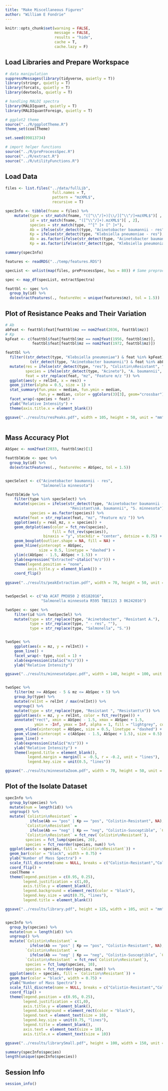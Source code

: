 ```yaml
---
title: "Make Miscellaneous Figures"
author: "William E Fondrie"
---
```


```r
knitr::opts_chunk$set(warning = FALSE, 
                      message = FALSE,
                      results = "hide",
                      cache = T,
                      cache.lazy = F)
```

## Load Libraries and  Prepare Workspace
```r
# data manipulation
suppressMessages(library(tidyverse, quietly = T))
library(stringr, quietly = T)
library(forcats, quietly = T)
library(devtools, quietly = T)

# handling MALDI spectra
library(MALDIquant, quietly = T)
library(MALDIquantForeign, quietly = T)

# ggplot2 theme
source("../R/ggplotTheme.R")
theme_set(coolTheme)

set.seed(09813734)

# import helper functions
source("../R/preProcessSpec.R")
source("../R/extract.R")
source("../R/utilityFunctions.R")
```

## Load Data
```r
files <- list.files("../data/fullLib", 
                     full.names = T, 
                     pattern = "mzXML$",
                     recursive = T)

specInfo <- tibble(fname = files) %>%
    mutate(type = str_match(fname, "([^\\^/]+)[\\/][^\\^/]+mzXML$")[ , 2],
           id = str_match(fname, "([^\\^/]+).mzXML$")[ , 2],
           species = str_match(type, "^[^ ]+ [^ ]+"),
           Ab = ifelse(str_detect(type, "Acinetobacter baumannii - res"), "pos", "other"),
           Kp = ifelse(str_detect(type, "Klebsiella pneumoniae - res"), "pos", "other"),
           Ab = as.factor(ifelse(str_detect(type, "Acinetobacter baumannii - sen"), "neg", Ab)),
           Kp = as.factor(ifelse(str_detect(type, "Klebsiella pneumoniae - sen"), "neg", Kp)))

summary(specInfo)

features <- readRDS("../temp/features.RDS")

specList <- unlist(map(files, preProcessSpec, hws = 80)) # Same preprocessing

spec <- map_df(specList, extractSpectra)

feattbl <- spec %>%
  group_by(id) %>%
  do(extractFeatures(., featureVec = unique(features$mz), tol = 1.5))
```

## Plot of Resistance Peaks and Their Variation
```r
# Ab
abFeat <- feattbl$feat[feattbl$mz == nom2feat(2036, feattbl$mz)]
# Kp
kpFeat <- c(feattbl$feat[feattbl$mz == nom2feat(1956, feattbl$mz)],
            feattbl$feat[feattbl$mz == nom2feat(1972, feattbl$mz)])

feattbl %>%
  filter((str_detect(type, "Klebsiella pneumoniae") & feat %in% kpFeat) |
           (str_detect(type, "Acinetobacter baumannii") & feat %in% abFeat)) %>%
  mutate(res = ifelse(str_detect(type, "res"), "Colistin\nResistant", "Colistin\nSusceptible"),
         species = ifelse(str_detect(type, "Acineto"), "A. baumannii", "K. pneumoniae"),
         feat = str_replace(feat, "mz", "Feature m/z ")) %>%
  ggplot(aes(y = relInt, x = res)) +
  geom_jitter(alpha = 0.5, size = 1) +
  stat_summary(fun.ymax = median, fun.ymin = median, 
               fun.y = median, color = ggColors(3)[3], geom="crossbar") +
  facet_wrap(~species + feat) +
  ylab("Relative Intensity") +
  theme(axis.title.x = element_blank())

ggsave("../results/resPeaks.pdf", width = 105, height = 50, unit = "mm", useDingbats = F)
  

```

## Mass Accuracy Plot 
```r
AbSpec <- nom2feat(2033, feattbl$mz)[1]

feattblWide <- spec %>%
  group_by(id) %>%
  do(extractFeatures(., featureVec = AbSpec, tol = 1.5))


specSelect <- c("Acinetobacter baumannii - res",
                "Salmonella minnesota")

feattblWide %>%
    filter(type %in% specSelect) %>%
    mutate(species = ifelse(str_detect(type, "Acinetobacter baumannii - res"),
                             "Resistant\nA. baumannii", "S. minnesota"),
           species = as.factor(species)) %>%
    mutate(feat = str_replace(feat, "mz", "Feature m/z ")) %>%
    ggplot(aes(y = real_mz, x = species)) +
    geom_dotplot(aes(color = fct_rev(species), 
                     fill = fct_rev(species)), 
                 binaxis = "y", stackdir = "center", dotsize = 0.75) +
    geom_boxplot(outlier.shape = NA, fill = NA) +
    geom_hline(yintercept = AbSpec, 
               size = 0.5, linetype = "dashed") +
    ylim(c(AbSpec - 1.5, AbSpec + 1.5)) +
    ylab(expression("Extracted"~italic("m/z"))) +
    theme(legend.position = "none",
          axis.title.y = element_blank()) + 
    coord_flip()
    
ggsave("../results/peakExtraction.pdf", width = 70, height = 50, unit = "mm", useDingbats = F)


twoSpecSel <- c("Ab ACAT PM3850 2 05182016",
                "Salmonella minnesota R595 TBE1121 3 06242016")

twoSpec <- spec %>%
    filter(id %in% twoSpecSel) %>%
    mutate(type = str_replace(type, "Acinetobacter", "Resistant A."),
           type = str_replace(type, " - res", ""),
           type = str_replace(type, "Salmonella", "S."))


twoSpec %>%
    ggplot(aes(x = mz, y = relInt)) +
    geom_line() +
    facet_wrap(~ type, ncol = 1) +
    xlab(expression(italic("m/z"))) +
    ylab("Relative Intensity")

ggsave("../results/minnesotaSpec.pdf", width = 140, height = 100, unit = "mm", useDingbats = F)


twoSpec %>%
    filter(mz >= AbSpec - 5 & mz <= AbSpec + 5) %>%
    group_by(type) %>%
    mutate(relInt = relInt / max(relInt)) %>%
    ungroup() %>%
    mutate(type = str_replace(type, "Resistant ", "Resistant\n")) %>%
    ggplot(aes(x = mz, y = relInt, color = fct_rev(type))) +
    annotate("rect", xmin = AbSpec - 1.5, xmax = AbSpec + 1.5, 
             ymin = -Inf, ymax = Inf, alpha = 1, fill = "lightgrey", color = "lightgrey") +
    geom_vline(xintercept = AbSpec, size = 0.5, linetype = "dashed") +
    geom_vline(xintercept = c(AbSpec - 1.5, AbSpec + 1.5), size = 0.5) +
    geom_line() +
    xlab(expression(italic("m/z"))) +
    ylab("Relative Intensity") +
    theme(legend.title = element_blank(),
          legend.margin = margin(l = -0.5, r = -0.2, unit = "lines"),
          legend.key.size = unit(0.5, "lines"))

ggsave("../results/minnesotaZoom.pdf", width = 70, height = 50, unit = "mm", useDingbats = F)

```


## Plot of the Isolate Dataset
```r
specInfo %>% 
  group_by(species) %>%
  mutate(num = length(id)) %>%
  ungroup() %>%
  mutate(`Colistin\nResistant` = 
           ifelse(Ab == "pos" | Kp == "pos", "Colistin-Resistant", NA),
         `Colistin\nResistant` = 
           ifelse(Ab == "neg" | Kp == "neg", "Colistin-Susceptible", `Colistin\nResistant`),
         `Colistin\nResistant` = fct_rev(`Colistin\nResistant`),
         species = fct_lump(species, 20),
         species = fct_reorder(species, num)) %>%
  ggplot(aes(x = species, fill = `Colistin\nResistant`)) +
  geom_bar(color = "black", width = 0.75) +
  ylab("Number of Mass Spectra") +
  scale_fill_discrete(name = NULL, breaks = c("Colistin-Resistant","Colistin-Susceptible")) +
  coord_flip() +
  coolTheme +
  theme(legend.position = c(0.95, 0.25),
        legend.justification = c(1,0),
        axis.title.y = element_blank(),
        legend.background = element_rect(color = "black"),
        legend.key.size = unit(0.75, "lines"),
        legend.title = element_blank())

ggsave("../results/library.pdf", height = 125, width = 105, unit = "mm", useDingbats = F)


specInfo %>% 
  group_by(species) %>%
  mutate(num = length(id)) %>%
  ungroup() %>%
  mutate(`Colistin\nResistant` = 
           ifelse(Ab == "pos" | Kp == "pos", "Colistin-Resistant", NA),
         `Colistin\nResistant` = 
           ifelse(Ab == "neg" | Kp == "neg", "Colistin-Susceptible", `Colistin\nResistant`),
         `Colistin\nResistant` = fct_rev(`Colistin\nResistant`),
         species = fct_lump(species, 10),
         species = fct_reorder(species, num)) %>%
  ggplot(aes(x = species, fill = `Colistin\nResistant`)) +
  geom_bar(color = "black", width = 0.75) +
  ylab("Number of Mass Spectra") +
  scale_fill_discrete(name = NULL, breaks = c("Colistin-Resistant","Colistin-Susceptible")) +
  coord_flip() +
  theme(legend.position = c(0.95, 0.25),
        legend.justification = c(1,0),
        axis.title.y = element_blank(),
        legend.background = element_rect(color = "black"),
        legend.text = element_text(size = 10),
        legend.key.size = unit(0.75, "lines"),
        legend.title = element_blank(),
        axis.text = element_text(size = 10),
        axis.title.x = element_text(size = 10))

ggsave("../results/librarySmall.pdf", height = 100, width = 150, unit = "mm", useDingbats = F)

summary(specInfo$species)
length(unique(specInfo$species))
```

## Session Info
```r
session_info()
```